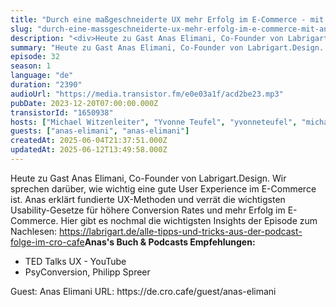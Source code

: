 ```yaml
---
title: "Durch eine maßgeschneiderte UX mehr Erfolg im E-Commerce - mit Anas Elimani "
slug: "durch-eine-massgeschneiderte-ux-mehr-erfolg-im-e-commerce-mit-anas-elimani"
description: "<div>Heute zu Gast Anas Elimani, Co-Founder von Labrigart.Design. Wir sprechen darüber, wie wichtig eine gute User Experience im E-Commerce ist. Anas erklärt fundierte UX-Methoden und verrät die wichtigsten Usability-Gesetze für höhere Conversion Rates und mehr Erfolg im E-Commerce. Hier gibt es nochmal die wichtigsten Insights der Episode zum Nachlesen: <a href=\"https://labrigart.de/alle-tipps-und-tricks-aus-der-podcast-folge-im-cro-cafe\">https://labrigart.de/alle-tipps-und-tricks-aus-der-podcast-folge-im-cro-cafe</a><strong>Anas's Buch &amp; Podcasts Empfehlungen:</strong></div><ul><li>TED Talks UX - YouTube</li><li>PsyConversion, Philipp Spreer</li></ul><div>&nbsp;Guest: Anas Elimani URL: https://de.cro.cafe/guest/anas-elimani&nbsp;</div>"
summary: "Heute zu Gast Anas Elimani, Co-Founder von Labrigart.Design. Wir sprechen darüber, wie wichtig eine gute User Experience im E-Commerce ist. Anas erklärt fundierte UX-Methoden und verrät die wichtigsten Usability-Gesetze für höhere Conversion Rates und mehr Erfolg im E-Commerce. Hier gibt es nochmal die wichtigsten Insights der Episode zum Nachlesen: https://labrigart.de/alle-tipps-und-tricks-aus-der-podcast-folge-im-cro-cafeAnas's Buch & Podcasts Empfehlungen:TED Talks UX - YouTubePsyConversion, Philipp Spreer Guest: Anas Elimani URL: https://de.cro.cafe/guest/anas-elimani "
episode: 32
season: 1
language: "de"
duration: "2390"
audioUrl: "https://media.transistor.fm/e0e03a1f/acd2be23.mp3"
pubDate: 2023-12-20T07:00:00.000Z
transistorId: "1650938"
hosts: ["Michael Witzenleiter", "Yvonne Teufel", "yvonneteufel", "michaelwitzenleiter"]
guests: ["anas-elimani", "anas-elimani"]
createdAt: 2025-06-04T21:37:51.000Z
updatedAt: 2025-06-12T13:49:58.000Z
---
```


Heute zu Gast Anas Elimani, Co-Founder von Labrigart.Design. Wir sprechen darüber, wie wichtig eine gute User Experience im E-Commerce ist. Anas erklärt fundierte UX-Methoden und verrät die wichtigsten Usability-Gesetze für höhere Conversion Rates und mehr Erfolg im E-Commerce. Hier gibt es nochmal die wichtigsten Insights der Episode zum Nachlesen: <a href="https://labrigart.de/alle-tipps-und-tricks-aus-der-podcast-folge-im-cro-cafe">https://labrigart.de/alle-tipps-und-tricks-aus-der-podcast-folge-im-cro-cafe</a><strong>Anas's Buch & Podcasts Empfehlungen:</strong>
<ul><li>TED Talks UX - YouTube</li><li>PsyConversion, Philipp Spreer</li></ul> Guest: Anas Elimani URL: https://de.cro.cafe/guest/anas-elimani

